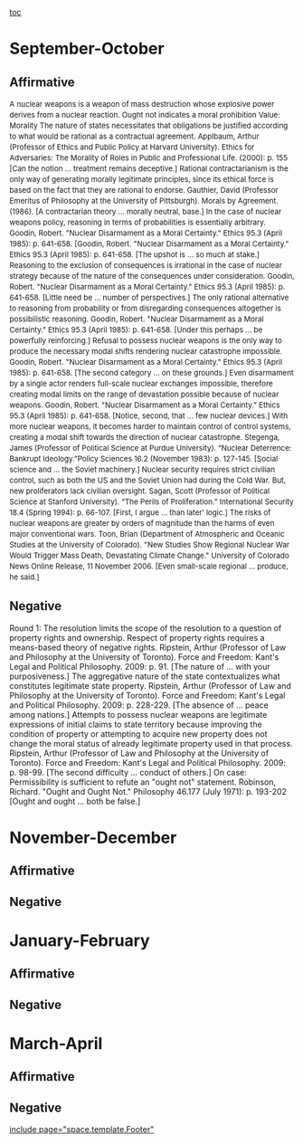 [[toc]]
=September-October= 
==Affirmative== 
<span style="font-size: 13px; font-weight: normal; line-height: 19px;">A nuclear weapons is a weapon of mass destruction whose explosive power derives from a nuclear reaction.
Ought not indicates a moral prohibition
Value: Morality
The nature of states necessitates that obligations be justified according to what would be rational as a contractual agreement.
Applbaum, Arthur (Professor of Ethics and Public Policy at Harvard University). Ethics for Adversaries: The Morality of Roles in Public and Professional Life. (2000): p. 155
[Can the notion ... treatment remains deceptive.]
Rational contractarianism is the only way of generating morally legitimate principles, since its ethical force is based on the fact that they are rational to endorse.
Gauthier, David (Professor Emeritus of Philosophy at the University of Pittsburgh). Morals by Agreement. (1986).
[A contractarian theory ... morally neutral, base.]
In the case of nuclear weapons policy, reasoning in terms of probabilities is essentially arbitrary.
Goodin, Robert. "Nuclear Disarmament as a Moral Certainty." Ethics 95.3 (April 1985): p. 641-658.
[Goodin, Robert. "Nuclear Disarmament as a Moral Certainty." Ethics 95.3 (April 1985): p. 641-658.
[The upshot is ... so much at stake.]
Reasoning to the exclusion of consequences is irrational in the case of nuclear strategy because of the nature of the consequences under consideration.
Goodin, Robert. "Nuclear Disarmament as a Moral Certainty." Ethics 95.3 (April 1985): p. 641-658.
[Little need be ... number of perspectives.]
The only rational alternative to reasoning from probability or from disregarding consequences altogether is possibilistic reasoning.
Goodin, Robert. "Nuclear Disarmament as a Moral Certainty." Ethics 95.3 (April 1985): p. 641-658.
[Under this perhaps ... be powerfully reinforcing.]
Refusal to possess nuclear weapons is the only way to produce the necessary modal shifts rendering nuclear catastrophe impossible.
Goodin, Robert. "Nuclear Disarmament as a Moral Certainty." Ethics 95.3 (April 1985): p. 641-658.
[The second category ... on these grounds.]
Even disarmament by a single actor renders full-scale nuclear exchanges impossible, therefore creating modal limits on the range of devastation possible because of nuclear weapons.
Goodin, Robert. "Nuclear Disarmament as a Moral Certainty." Ethics 95.3 (April 1985): p. 641-658.
[Notice, second, that ... few nuclear devices.]
With more nuclear weapons, it becomes harder to maintain control of control systems, creating a modal shift towards the direction of nuclear catastrophe.
Stegenga, James (Professor of Political Science at Purdue University). “Nuclear Deterrence: Bankrupt Ideology.”Policy Sciences 16.2 (November 1983): p. 127-145.
[Social science and ... the Soviet machinery.]
Nuclear security requires strict civilian control, such as both the US and the Soviet Union had during the Cold War. But, new proliferators lack civilian oversight.
Sagan, Scott (Professor of Political Science at Stanford University). “The Perils of Proliferation.” International Security 18.4 (Spring 1994): p. 66-107.
[First, I argue ... than later’ logic.]
The risks of nuclear weapons are greater by orders of magnitude than the harms of even major conventional wars.
Toon, Brian (Department of Atmospheric and Oceanic Studies at the University of Colorado). "New Studies Show Regional Nuclear War Would Trigger Mass Death, Devastating Climate Change." University of Colorado News Online Release, 11 November 2006.
[Even small-scale regional ... produce, he said.]</span>
==Negative== 
Round 1:
The resolution limits the scope of the resolution to a question of property rights and ownership.
Respect of property rights requires a means-based theory of negative rights.
Ripstein, Arthur (Professor of Law and Philosophy at the University of Toronto). Force and Freedom: Kant's Legal and Political Philosophy. 2009: p. 91.
[The nature of ... with your purposiveness.]
The aggregative nature of the state contextualizes what constitutes legitimate state property.
Ripstein, Arthur (Professor of Law and Philosophy at the University of Toronto). Force and Freedom: Kant's Legal and Political Philosophy. 2009: p. 228-229.
[The absence of ... peace among nations.]
Attempts to possess nuclear weapons are legitimate expressions of initial claims to state territory because improving the condition of property or attempting to acquire new property does not change the moral status of already legitimate property used in that process.
Ripstein, Arthur (Professor of Law and Philosophy at the University of Toronto). Force and Freedom: Kant's Legal and Political Philosophy. 2009: p. 98-99.
[The second difficulty ... conduct of others.]
On case:
Permissibility is sufficient to refute an "ought not" statement.
Robinson, Richard. "Ought and Ought Not." Philosophy 46.177 (July 1971): p. 193-202
[Ought and ought ... both be false.]



=November-December= 
==Affirmative== 
==Negative== 

=January-February= 
==Affirmative== 
==Negative== 

=March-April= 
==Affirmative== 
==Negative== 

[[include page="space.template.Footer"]]